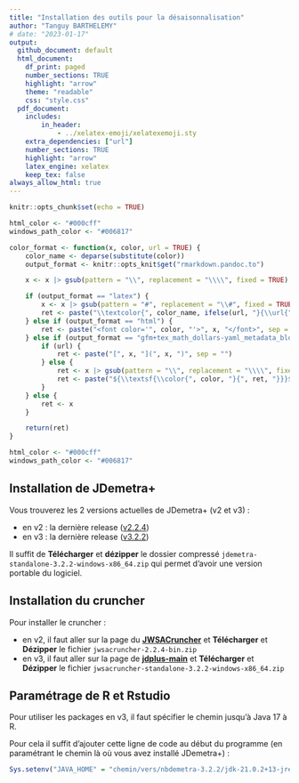 ```yaml
---
title: "Installation des outils pour la désaisonnalisation"
author: "Tanguy BARTHELEMY"
# date: "2023-01-17"
output:
  github_document: default
  html_document:
    df_print: paged
    number_sections: TRUE
    highlight: "arrow"
    theme: "readable"
    css: "style.css"
  pdf_document: 
    includes:
        in_header: 
            - ../xelatex-emoji/xelatexemoji.sty
    extra_dependencies: ["url"]
    number_sections: TRUE
    highlight: "arrow"
    latex_engine: xelatex
    keep_tex: false
always_allow_html: true
---
```


```r
knitr::opts_chunk$set(echo = TRUE)
```

```r
html_color <- "#000cff"
windows_path_color <- "#006817"

color_format <- function(x, color, url = TRUE) {
    color_name <- deparse(substitute(color))
    output_format <- knitr::opts_knit$get("rmarkdown.pandoc.to")

    x <- x |> gsub(pattern = "\\", replacement = "\\\\", fixed = TRUE)

    if (output_format == "latex") {
        x <- x |> gsub(pattern = "#", replacement = "\\#", fixed = TRUE)
        ret <- paste("\\textcolor{", color_name, ifelse(url, "}{\\url{", "}{\\nolinkurl{"), x, ifelse(url, "}}", "}}"), sep = "")
    } else if (output_format == "html") {
        ret <- paste("<font color='", color, "'>", x, "</font>", sep = "")
    } else if (output_format == "gfm+tex_math_dollars-yaml_metadata_block") {
        if (url) {
            ret <- paste("[", x, "](", x, ")", sep = "")
        } else {
            ret <- x |> gsub(pattern = "\\", replacement = "\\\\", fixed = TRUE)
            ret <- paste("${\\textsf{\\color{", color, "}{", ret, "}}}$", sep = "")
        }
    } else {
        ret <- x
    }

    return(ret)
}
```

```r
html_color <- "#000cff"
windows_path_color <- "#006817"
```

\definecolor{html_color}{HTML}{000cff}
\definecolor{windows_path_color}{HTML}{006817}

\renewcommand{\xelatexemojipath}[1]{../xelatex-emoji/images/#1}

## Installation de JDemetra+

Vous trouverez les 2 versions actuelles de JDemetra+ (v2 et v3) :

- en v2 : la dernière release ([v2.2.4](https://github.com/jdemetra/jdemetra-app/releases/tag/v2.2.4))
- en v3 : la dernière release ([v3.2.2](https://github.com/jdemetra/jdplus-main/releases/tag/v3.2.2))

Il suffit de **Télécharger** et **dézipper** le dossier compressé `jdemetra-standalone-3.2.2-windows-x86_64.zip` qui permet d'avoir une version portable du logiciel.


## Installation du cruncher

Pour installer le cruncher :

- en v2, il faut aller sur la page du [**JWSACruncher**](https://github.com/jdemetra/jwsacruncher) et **Télécharger** et **Dézipper** le fichier `jwsacruncher-2.2.4-bin.zip`
- en v3, il faut aller sur la page de [**jdplus-main**](https://github.com/jdemetra/jdplus-main) et **Télécharger** et **Dézipper** le fichier `jwsacruncher-standalone-3.2.2-windows-x86_64.zip`


## Paramétrage de R et Rstudio

Pour utiliser les packages en v3, il faut spécifier le chemin jusqu'à Java 17 à R.

Pour cela il suffit d'ajouter cette ligne de code au début du programme (en paramétrant le chemin là où vous avez installé JDemetra+) :

```r
Sys.setenv("JAVA_HOME" = "chemin/vers/nbdemetra-3.2.2/jdk-21.0.2+13-jre")
```

